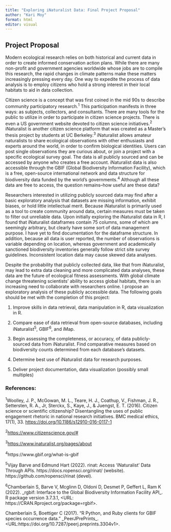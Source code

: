 ```yaml
---
title: "Exploring iNaturalist Data: Final Project Proposal"
author: "Kari Moy"
format: html
editor: visual
---
```


## Project Proposal

Modern ecological research relies on both historical and current data in order to create informed conservation action plans. While there are many non-profit and government agencies worldwide whose jobs are to compile this research, the rapid changes in climate patterns make these matters increasingly pressing every day. One way to expedite the process of data analysis is to employ citizens who hold a strong interest in their local habitats to aid in data collection.

Citizen science is a concept that was first coined in the mid 90s to describe community participatory research.^1^ This participation manifests in three ways: as subjects, collectors, and consultants. There are many tools for the public to utilize in order to participate in citizen science projects. There is even a US government website devoted to citizen science initiatives.^2^ iNaturalist is another citizen science platform that was created as a Master's thesis project by students at UC Berkeley.^3^ iNaturalist allows amateur naturalists to share ecological observations with other enthusiasts and experts around the world, in order to confirm biological identities. Users can post single observations they are curious about, or join a project with a specific ecological survey goal. The data is all publicly sourced and can be accessed by anyone who creates a free account. iNaturalist data is also accessible through the GBIF (Global Biodiversity Information Facility), which is a free, open-source international network and data structure for biodiversity data funded by the world's governments.^4^ Although all these data are free to access, the question remains--how useful are these data?

Researchers interested in utilizing publicly sourced data may find after a basic exploratory analysis that datasets are missing information, exhibit biases, or hold little intellectual merit. Because iNaturalist is primarily used as a tool to create community around data, certain measures must be taken to filter out unreliable data. Upon initially exploring the iNaturalist data in R, I found that iNaturalist dataframes contain 75 columns, some of which are seemingly arbitrary, but clearly have some sort of data management purpose. I have yet to find documentation for the dataframe structure. In addition, because all data is user reported, the number of observations is variable depending on location, whereas government and academically sanctioned biodiversity inventories generally follow strict site survey guidelines. Inconsistent location data may cause skewed data analyses.

Despite the probability that publicly collected data, like that from iNaturalist, may lead to extra data cleaning and more complicated data analyses, these data are the future of ecological fitness assessments. With global climate change threatening scientists' ability to access global habitats, there is an increasing need to collaborate with researchers online. I propose an exploratory analysis of these publicly accessible data. The following goals should be met with the completion of this project:

1.  Improve skills in data retrieval, data manipulation in R, data visualization in R.

2.  Compare ease of data retrieval from open-source databases, including iNaturalist^5^, GBIF^6^, and iMap.

3.  Begin assessing the completeness, or accuracy, of data publicly-sourced data from iNaturalist. Find comparative measures based on biodiversity counts determined from each database's datasets.

4.  Determine best use of iNaturalist data for research purposes.

5.  Deliver project documentation, data visualization (possibly small multiples)

### References:

^1^Woolley, J. P., McGowan, M. L., Teare, H. J., Coathup, V., Fishman, J. R., Settersten, R. A., Jr, Sterckx, S., Kaye, J., & Juengst, E. T. (2016). Citizen science or scientific citizenship? Disentangling the uses of public engagement rhetoric in national research initiatives. BMC medical ethics, 17(1), 33. <https://doi.org/10.1186/s12910-016-0117-1>

^2^<https://www.citizenscience.gov/#>

^3^<https://www.inaturalist.org/pages/about>

^4^https://www.gbif.org/what-is-gbif

^5^Vijay Barve and Edmund Hart (2022). rinat: Access 'iNaturalist' Data Through APIs. https://docs.ropensci.org/rinat/ (website). https://github.com/ropensci/rinat (devel).

^6^Chamberlain S, Barve V, Mcglinn D, Oldoni D, Desmet P, Geffert L, Ram K (2022). \_rgbif: Interface to the Global Biodiversity Information Facility API\_. R package version 3.7.3.1, \<URL: https://CRAN.Rproject.org/package=rgbif\>.

Chamberlain S, Boettiger C (2017). "R Python, and Ruby clients for GBIF species occurrence data." \_PeerJPrePrints\_. \<URL:https://doi.org/10.7287/peerj.preprints.3304v1\>.

